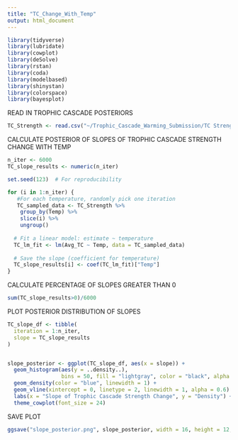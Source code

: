 ```yaml
---
title: "TC_Change_With_Temp"
output: html_document
---
```

```r
library(tidyverse)
library(lubridate)
library(cowplot)
library(deSolve)
library(rstan)
library(coda)
library(modelbased)
library(shinystan)
library(colorspace)
library(bayesplot)
```

READ IN TROPHIC CASCADE POSTERIORS

```r
TC_Strength <- read.csv("~/Trophic_Cascade_Warming_Submission/TC Strength/Avg_TC_full.csv")
```

CALCULATE POSTERIOR OF SLOPES OF TROPHIC CASCADE STRENGTH CHANGE WITH TEMP

```r
n_iter <- 6000
TC_slope_results <- numeric(n_iter)

set.seed(123)  # For reproducibility

for (i in 1:n_iter) {
   #For each temperature, randomly pick one iteration
   TC_sampled_data <- TC_Strength %>%
    group_by(Temp) %>%
    slice(i) %>%
    ungroup()
  
  # Fit a linear model: estimate ~ temperature
  TC_lm_fit <- lm(Avg_TC ~ Temp, data = TC_sampled_data)
  
  # Save the slope (coefficient for temperature)
  TC_slope_results[i] <- coef(TC_lm_fit)["Temp"]
}
```

CALCULATE PERCENTAGE OF SLOPES GREATER THAN 0

```r
sum(TC_slope_results>0)/6000
```

PLOT POSTERIOR DISTRIBUTION OF SLOPES

```r
TC_slope_df <- tibble(
  iteration = 1:n_iter,
  slope = TC_slope_results
)


slope_posterior <- ggplot(TC_slope_df, aes(x = slope)) +
  geom_histogram(aes(y = ..density..), 
                 bins = 50, fill = "lightgray", color = "black", alpha = 0.6) +
  geom_density(color = "blue", linewidth = 1) +
  geom_vline(xintercept = 0, linetype = 2, linewidth = 1, alpha = 0.6) +
  labs(x = "Slope of Trophic Cascade Strength Change", y = "Density") +
  theme_cowplot(font_size = 24)

```

SAVE PLOT

```r
ggsave("slope_posterior.png", slope_posterior, width = 16, height = 12, dpi = 300)
```

